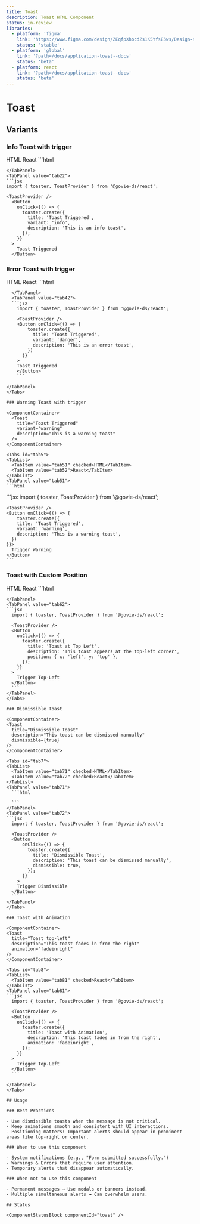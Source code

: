 ```yaml
---
title: Toast
description: Toast HTML Component
status: in-review
libraries:
  - platform: 'figma'
    link: 'https://www.figma.com/design/ZEqfpXhocdZs1K5YfsE5ws/Design-system?node-id=3166-3459'
    status: 'stable'
  - platform: 'global'
    link: '?path=/docs/application-toast--docs'
    status: 'beta'
  - platform: react
    link: '?path=/docs/application-toast--docs'
    status: 'beta'
---
```


# Toast

## Variants

### Info Toast with trigger

<ComponentContainer>
  <Toast title="Toast Triggered" description="This is an info toast" />
</ComponentContainer>

<Tabs id="tab2">
  <TabList>
    <TabItem value="tab21" checked>HTML</TabItem>
    <TabItem value="tab22">React</TabItem>
  </TabList>
  <TabPanel value="tab21">
  ```html
  
  ```
  </TabPanel>
  <TabPanel value="tab22">
  ```jsx
  import { toaster, ToastProvider } from '@govie-ds/react';
  
  <ToastProvider />
    <Button
      onClick={() => {
        toaster.create({
          title: 'Toast Triggered',
          variant: 'info',
          description: 'This is an info toast',
        });
      }}
    >
      Toast Triggered
    </Button>
  ```
  </TabPanel>
</Tabs>

### Error Toast with trigger

<ComponentContainer>
  <Toast
    title="Toast Triggered"
    variant="danger"
    description="This is an error toast"
    duration={900000}
  />
</ComponentContainer>

<Tabs id="tab4">
<TabList>
  <TabItem value="tab41" checked>HTML</TabItem>
  <TabItem value="tab42">React</TabItem>
</TabList>
<TabPanel value="tab41">
```html

```
  </TabPanel>
  <TabPanel value="tab42">
  ```jsx
    import { toaster, ToastProvider } from '@govie-ds/react';

    <ToastProvider />
    <Button onClick={() => {
        toaster.create({
          title: 'Toast Triggered',
          variant: 'danger',
          description: 'This is an error toast',
        })
      }}
    >
    Toast Triggered
    </Button>
    ```

</TabPanel>
</Tabs>

### Warning Toast with trigger

<ComponentContainer>
  <Toast
    title="Toast Triggered"
    variant="warning"
    description="This is a warning toast"
  />
</ComponentContainer>

<Tabs id="tab5">
<TabList>
  <TabItem value="tab51" checked>HTML</TabItem>
  <TabItem value="tab52">React</TabItem>
</TabList>
<TabPanel value="tab51">
```html

```
</TabPanel>
  <TabPanel value="tab52">
  ```jsx
    import { toaster, ToastProvider } from '@govie-ds/react';

    <ToastProvider />
    <Button onClick={() => {
        toaster.create({
        title: 'Toast Triggered',
        variant: 'warning',
        description: 'This is a warning toast',
      })
    }}>
      Trigger Warning
    </Button>
    ```

</TabPanel>
</Tabs>

### Toast with Custom Position

<ComponentContainer>
  <Toast
    title="Toast top-left"
    description="This is a toast"
    position={{ x: 'left', y: 'top' }}
  />
</ComponentContainer>

<Tabs id="tab6">
  <TabList>
    <TabItem value="tab61" checked>HTML</TabItem>
    <TabItem value="tab62" checked>React</TabItem>
  </TabList>
  <TabPanel value="tab61">
  ```html
  
  ```
  </TabPanel>
  <TabPanel value="tab62">
  ```jsx  
    import { toaster, ToastProvider } from '@govie-ds/react';

    <ToastProvider />
    <Button
      onClick={() => {
        toaster.create({
          title: 'Toast at Top Left',
          description: 'This toast appears at the top-left corner',
          position: { x: 'left', y: 'top' },
        });
      }}
    >
      Trigger Top-Left
    </Button>
    ```
  </TabPanel>
</Tabs>

### Dismissible Toast

<ComponentContainer>
  <Toast
    title="Dismissible Toast"
    description="This toast can be dismissed manually"
    dismissible={true}
  />
</ComponentContainer>

<Tabs id="tab7">
  <TabList>
    <TabItem value="tab71" checked>HTML</TabItem>
    <TabItem value="tab72" checked>React</TabItem>
  </TabList>
  <TabPanel value="tab71">
    ```html
     
    ```
  </TabPanel>
  <TabPanel value="tab72">
  ```jsx  
    import { toaster, ToastProvider } from '@govie-ds/react';

    <ToastProvider />
    <Button
        onClick={() => {
          toaster.create({
            title: 'Dismissible Toast',
            description: 'This toast can be dismissed manually',
            dismissible: true,
          });
        }}
      >
      Trigger Dismissible
    </Button>
    ```
  </TabPanel>
</Tabs>

### Toast with Animation

<ComponentContainer>
  <Toast
    title="Toast top-left"
    description="This toast fades in from the right"
    animation="fadeinright"
  />
</ComponentContainer>

<Tabs id="tab8">
  <TabList>
    <TabItem value="tab81" checked>React</TabItem>
  </TabList>
  <TabPanel value="tab81">
  ```jsx  
    import { toaster, ToastProvider } from '@govie-ds/react';

    <ToastProvider />
    <Button
      onClick={() => {
        toaster.create({
          title: 'Toast with Animation',
          description: 'This toast fades in from the right',
          animation: 'fadeinright',
        });
      }}
    >
      Trigger Top-Left
    </Button>
    ```

</TabPanel>
</Tabs>

## Usage

### Best Practices

- Use dismissible toasts when the message is not critical.
- Keep animations smooth and consistent with UI interactions.
- Positioning matters: Important alerts should appear in prominent areas like top-right or center.

### When to use this component

- System notifications (e.g., "Form submitted successfully.")
- Warnings & Errors that require user attention.
- Temporary alerts that disappear automatically.

### When not to use this component

- Permanent messages → Use modals or banners instead.
- Multiple simultaneous alerts → Can overwhelm users.

## Status

<ComponentStatusBlock componentId="toast" />
